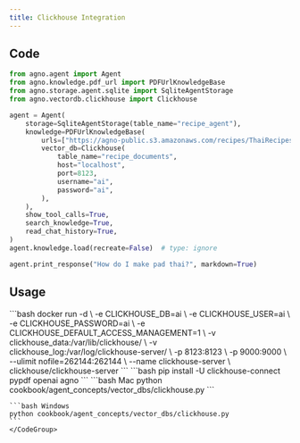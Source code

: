 ```yaml
---
title: Clickhouse Integration
---
```


## Code

```python cookbook/agent_concepts/vector_dbs/clickhouse.py
from agno.agent import Agent
from agno.knowledge.pdf_url import PDFUrlKnowledgeBase
from agno.storage.agent.sqlite import SqliteAgentStorage
from agno.vectordb.clickhouse import Clickhouse

agent = Agent(
    storage=SqliteAgentStorage(table_name="recipe_agent"),
    knowledge=PDFUrlKnowledgeBase(
        urls=["https://agno-public.s3.amazonaws.com/recipes/ThaiRecipes.pdf"],
        vector_db=Clickhouse(
            table_name="recipe_documents",
            host="localhost",
            port=8123,
            username="ai",
            password="ai",
        ),
    ),
    show_tool_calls=True,
    search_knowledge=True,
    read_chat_history=True,
)
agent.knowledge.load(recreate=False)  # type: ignore

agent.print_response("How do I make pad thai?", markdown=True)
```

## Usage

<Steps>
  <Snippet file="create-venv-step.mdx" />

  <Step title="Start Clickhouse">
    ```bash
    docker run -d \
      -e CLICKHOUSE_DB=ai \
      -e CLICKHOUSE_USER=ai \
      -e CLICKHOUSE_PASSWORD=ai \
      -e CLICKHOUSE_DEFAULT_ACCESS_MANAGEMENT=1 \
      -v clickhouse_data:/var/lib/clickhouse/ \
      -v clickhouse_log:/var/log/clickhouse-server/ \
      -p 8123:8123 \
      -p 9000:9000 \
      --ulimit nofile=262144:262144 \
      --name clickhouse-server \
      clickhouse/clickhouse-server
    ```
  </Step>

  <Step title="Install libraries">
    ```bash
    pip install -U clickhouse-connect pypdf openai agno
    ```
  </Step>

  <Step title="Run Agent">
    <CodeGroup>
    ```bash Mac
    python cookbook/agent_concepts/vector_dbs/clickhouse.py
    ```

    ```bash Windows
    python cookbook/agent_concepts/vector_dbs/clickhouse.py
    ```
    </CodeGroup>
  </Step>
</Steps>